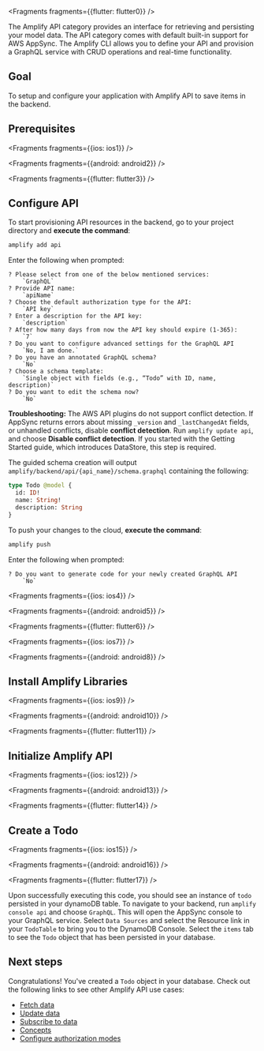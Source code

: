 


<Fragments fragments={{flutter: flutter0}} />

The Amplify API category provides an interface for retrieving and persisting your model data. The API category comes with default built-in support for AWS AppSync. The Amplify CLI allows you to define your API and provision a GraphQL service with CRUD operations and real-time functionality. 

## Goal

To setup and configure your application with Amplify API to save items in the backend.

## Prerequisites


<Fragments fragments={{ios: ios1}} />


<Fragments fragments={{android: android2}} />


<Fragments fragments={{flutter: flutter3}} />

## Configure API

To start provisioning API resources in the backend, go to your project directory and **execute the command**:

```bash
amplify add api
```

Enter the following when prompted:
```console
? Please select from one of the below mentioned services: 
    `GraphQL`
? Provide API name: 
    `apiName`
? Choose the default authorization type for the API:
    `API key`
? Enter a description for the API key:
    `description`
? After how many days from now the API key should expire (1-365): 
    `7`
? Do you want to configure advanced settings for the GraphQL API 
    `No, I am done.`
? Do you have an annotated GraphQL schema? 
    `No`
? Choose a schema template:
    `Single object with fields (e.g., “Todo” with ID, name, description)`
? Do you want to edit the schema now? 
    `No`
```

<Callout warning>

**Troubleshooting:** The AWS API plugins do not support conflict detection. If AppSync returns errors about missing `_version` and `_lastChangedAt` fields, or unhandled conflicts, disable **conflict detection**. Run `amplify update api`, and choose **Disable conflict detection**.  If you started with the Getting Started guide, which introduces DataStore, this step is required.

</Callout>

The guided schema creation will output `amplify/backend/api/{api_name}/schema.graphql` containing the following:
```graphql
type Todo @model {
  id: ID!
  name: String!
  description: String
}
```

To push your changes to the cloud, **execute the command**:

```bash
amplify push
```

Enter the following when prompted:
```console
? Do you want to generate code for your newly created GraphQL API 
    `No`
```


<Fragments fragments={{ios: ios4}} />


<Fragments fragments={{android: android5}} />


<Fragments fragments={{flutter: flutter6}} />


<Fragments fragments={{ios: ios7}} />


<Fragments fragments={{android: android8}} />

## Install Amplify Libraries


<Fragments fragments={{ios: ios9}} />


<Fragments fragments={{android: android10}} />


<Fragments fragments={{flutter: flutter11}} />

## Initialize Amplify API


<Fragments fragments={{ios: ios12}} />


<Fragments fragments={{android: android13}} />


<Fragments fragments={{flutter: flutter14}} />

## Create a Todo


<Fragments fragments={{ios: ios15}} />


<Fragments fragments={{android: android16}} />


<Fragments fragments={{flutter: flutter17}} />

Upon successfully executing this code, you should see an instance of `todo` persisted in your dynamoDB table. To navigate to your backend, run `amplify console api` and choose `GraphQL`. This will open the AppSync console to your GraphQL service. Select `Data Sources` and select the Resource link in your `TodoTable` to bring you to the DynamoDB Console. Select the `items` tab to see the `Todo` object that has been persisted in your database.

## Next steps

Congratulations! You've created a `Todo` object in your database. Check out the following links to see other Amplify API use cases:

* [Fetch data](/lib/graphqlapi/query-data)
* [Update data](/lib/graphqlapi/mutate-data)
* [Subscribe to data](/lib/graphqlapi/subscribe-data)
* [Concepts](/lib/graphqlapi/concepts)
* [Configure authorization modes](/lib/graphqlapi/authz)

<!-- TODO: * [Authorizing API calls with Cognito User Pool] -->
